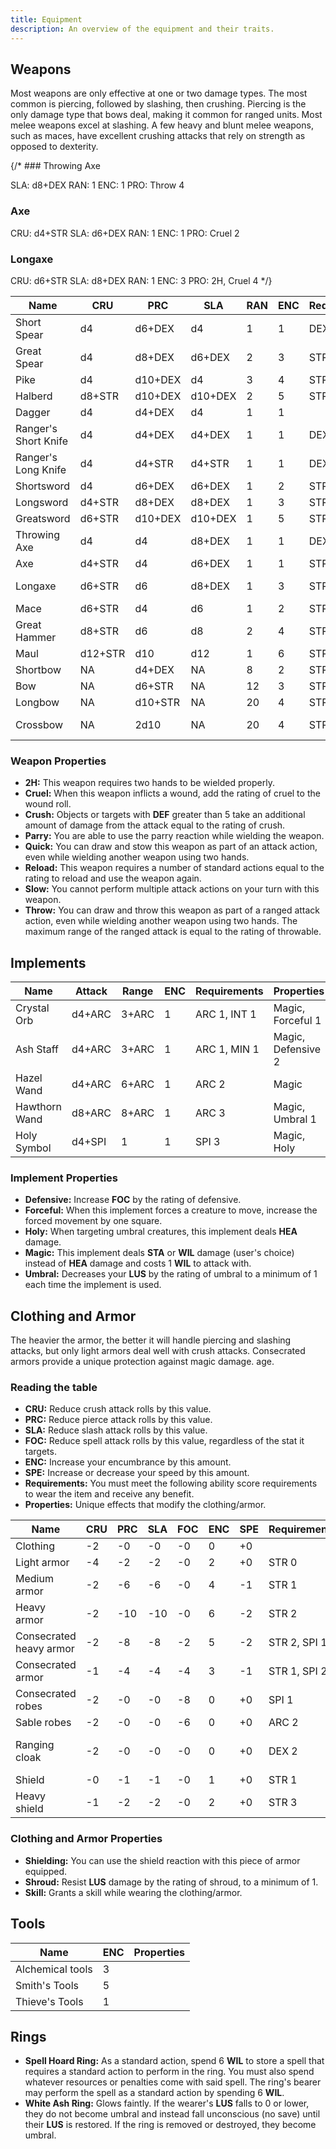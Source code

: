 ```yaml
---
title: Equipment
description: An overview of the equipment and their traits.
---
```



## Weapons

Most weapons are only effective at one or two damage types. The most common is piercing, followed by slashing, then crushing. Piercing is the only damage type that bows deal, making it common for ranged units. Most melee weapons excel at slashing. A few heavy and blunt melee weapons, such as maces, have excellent crushing attacks that rely on strength as opposed to dexterity.

{/* ### Throwing Axe

<Tags>
  <Tag>SLA: d8+DEX</Tag>
  <Tag type="secondary">RAN: 1</Tag>
  <Tag type="secondary">ENC: 1</Tag>
  <Tag type="secondary">PRO: Throw 4</Tag>
</Tags>

### Axe

<Tags>
  <Tag>CRU: d4+STR</Tag>
  <Tag>SLA: d6+DEX</Tag>
  <Tag type="secondary">RAN: 1</Tag>
  <Tag type="secondary">ENC: 1</Tag>
  <Tag type="secondary">PRO: Cruel 2</Tag>
</Tags>

### Longaxe

<Tags>
  <Tag>CRU: d6+STR</Tag>
  <Tag>SLA: d8+DEX</Tag>
  <Tag type="secondary">RAN: 1</Tag>
  <Tag type="secondary">ENC: 3</Tag>
  <Tag type="secondary">PRO: 2H, Cruel 4</Tag>
</Tags> */}

| Name                 | CRU     | PRC     | SLA     | RAN | ENC | Requirements | Properties         |
| -------------------- | ------- | ------- | ------- | --- | --- | ------------ | ------------------ |
| Short Spear          | d4      | d6+DEX  | d4      | 1   | 1   | DEX 1        | Throw 6        |
| Great Spear          | d4      | d8+DEX  | d6+DEX  | 2   | 3   | STR 1        | 2H                 |
| Pike                 | d4      | d10+DEX | d4      | 3   | 4   | STR 1        | 2H, Slow           |
| Halberd              | d8+STR  | d10+DEX | d10+DEX | 2   | 5   | STR 2        | 2H, Slow           |
| Dagger               | d4      | d4+DEX  | d4      | 1   | 1   |              | Quick              |
| Ranger's Short Knife | d4      | d4+DEX  | d4+DEX  | 1   | 1   | DEX 1        | Quick, Throw 6 |
| Ranger's Long Knife  | d4      | d4+STR  | d4+STR  | 1   | 1   | DEX 1        | Parry              |
| Shortsword           | d4      | d6+DEX  | d6+DEX  | 1   | 2   | STR 0, DEX 0 | Parry              |
| Longsword            | d4+STR  | d8+DEX  | d8+DEX  | 1   | 3   | STR 1, DEX 0 | 2H, Parry          |
| Greatsword           | d6+STR  | d10+DEX | d10+DEX | 1   | 5   | STR 3        | 2H, Parry          |
| Throwing Axe         | d4      | d4      | d8+DEX  | 1   | 1   | DEX 2        | Throw 4        |
| Axe                  | d4+STR  | d4      | d6+DEX  | 1   | 1   | STR 0        | Cruel 2            |
| Longaxe              | d6+STR  | d6      | d8+DEX  | 1   | 3   | STR 1        | 2H, Cruel 4        |
| Mace                 | d6+STR  | d4      | d6      | 1   | 2   | STR 1        |                    |
| Great Hammer         | d8+STR  | d6      | d8      | 2   | 4   | STR 3        | 2H                 |
| Maul                 | d12+STR | d10     | d12     | 1   | 6   | STR 4        | 2H, Slow           |
| Shortbow             | NA      | d4+DEX  | NA      | 8   | 2   | STR 0, DEX 0 | 2H                 |
| Bow                  | NA      | d6+STR  | NA      | 12  | 3   | STR 1, DEX 1 | 2H                 |
| Longbow              | NA      | d10+STR | NA      | 20  | 4   | STR 3, DEX 1 | 2H, Slow           |
| Crossbow             | NA      | 2d10    | NA      | 20  | 4   | STR 1        | 2H, Reload 2       |

### Weapon Properties

- **2H:** This weapon requires two hands to be wielded properly.
- **Cruel:** When this weapon inflicts a wound, add the rating of cruel to the wound roll.
- **Crush:** Objects or targets with **DEF** greater than 5 take an additional amount of damage from the attack equal to the rating of crush.
- **Parry:** You are able to use the parry reaction while wielding the weapon.
- **Quick:** You can draw and stow this weapon as part of an attack action, even while wielding another weapon using two hands.
- **Reload:** This weapon requires a number of standard actions equal to the rating to reload and use the weapon again.
- **Slow:** You cannot perform multiple attack actions on your turn with this weapon.
- **Throw:** You can draw and throw this weapon as part of a ranged attack action, even while wielding another weapon using two hands. The maximum range of the ranged attack is equal to the rating of throwable.

## Implements

| Name          | Attack | Range | ENC | Requirements | Properties         |
| ------------- | ------ | ----- | --- | ------------ | ------------------ |
| Crystal Orb   | d4+ARC | 3+ARC | 1   | ARC 1, INT 1 | Magic, Forceful 1  |
| Ash Staff     | d4+ARC | 3+ARC | 1   | ARC 1, MIN 1 | Magic, Defensive 2 |
| Hazel Wand    | d4+ARC | 6+ARC | 1   | ARC 2        | Magic              |
| Hawthorn Wand | d8+ARC | 8+ARC | 1   | ARC 3        | Magic, Umbral 1    |
| Holy Symbol   | d4+SPI | 1     | 1   | SPI 3        | Magic, Holy        |

### Implement Properties

- **Defensive:** Increase **FOC** by the rating of defensive.
- **Forceful:** When this implement forces a creature to move, increase the forced movement by one square.
- **Holy:** When targeting umbral creatures, this implement deals **HEA** damage.
- **Magic:** This implement deals **STA** or **WIL** damage (user's choice) instead of **HEA** damage and costs 1 **WIL** to attack with.
- **Umbral:** Decreases your **LUS** by the rating of umbral to a minimum of 1 each time the implement is used.

## Clothing and Armor

The heavier the armor, the better it will handle piercing and slashing attacks, but only light armors deal well with crush attacks. Consecrated armors provide a unique protection against magic damage.
age.

### Reading the table

- **CRU:** Reduce crush attack rolls by this value.
- **PRC:** Reduce pierce attack rolls by this value.
- **SLA:** Reduce slash attack rolls by this value.
- **FOC:** Reduce spell attack rolls by this value, regardless of the stat it targets.
- **ENC:** Increase your encumbrance by this amount.
- **SPE:** Increase or decrease your speed by this amount.
- **Requirements:** You must meet the following ability score requirements to wear the item and receive any benefit.
- **Properties:** Unique effects that modify the clothing/armor.

| Name                    | CRU | PRC | SLA | FOC | ENC | SPE | Requirements | Properties                |
| ----------------------- | --- | --- | --- | --- | --- | --- | ------------ | ------------------------- |
| Clothing                | -2  | -0  | -0  | -0  | 0   | +0  |              |                           |
| Light armor             | -4  | -2  | -2  | -0  | 2   | +0  | STR 0        |                           |
| Medium armor            | -2  | -6  | -6  | -0  | 4   | -1  | STR 1        |                           |
| Heavy armor             | -2  | -10 | -10 | -0  | 6   | -2  | STR 2        |                           |
| Consecrated heavy armor | -2  | -8  | -8  | -2  | 5   | -2  | STR 2, SPI 1 |                           |
| Consecrated armor       | -1  | -4  | -4  | -4  | 3   | -1  | STR 1, SPI 2 |                           |
| Consecrated robes       | -2  | -0  | -0  | -8  | 0   | +0  | SPI 1        |                           |
| Sable robes             | -2  | -0  | -0  | -6  | 0   | +0  | ARC 2        | Shroud 1                  |
| Ranging cloak           | -2  | -0  | -0  | -0  | 0   | +0  | DEX 2        | Skill: Wilderness Stealth |
| Shield                  | -0  | -1  | -1  | -0  | 1   | +0  | STR 1        | Shielding                 |
| Heavy shield            | -1  | -2  | -2  | -0  | 2   | +0  | STR 3        | Shielding                 |

### Clothing and Armor Properties

- **Shielding:** You can use the shield reaction with this piece of armor equipped.
- **Shroud:** Resist **LUS** damage by the rating of shroud, to a minimum of 1.
- **Skill:** Grants a skill while wearing the clothing/armor.

## Tools

| Name             | ENC | Properties |
| ---------------- | --- | ---------- |
| Alchemical tools | 3   |            |
| Smith's Tools    | 5   |            |
| Thieve's Tools   | 1   |            |

## Rings

- **Spell Hoard Ring:** As a standard action, spend 6 **WIL** to store a spell that requires a standard action to perform in the ring. You must also spend whatever resources or penalties come with said spell. The ring's bearer may perform the spell as a standard action by spending 6 **WIL**.
- **White Ash Ring:** Glows faintly. If the wearer's **LUS** falls to 0 or lower, they do not become umbral and instead fall unconscious (no save) until their **LUS** is restored. If the ring is removed or destroyed, they become umbral.
